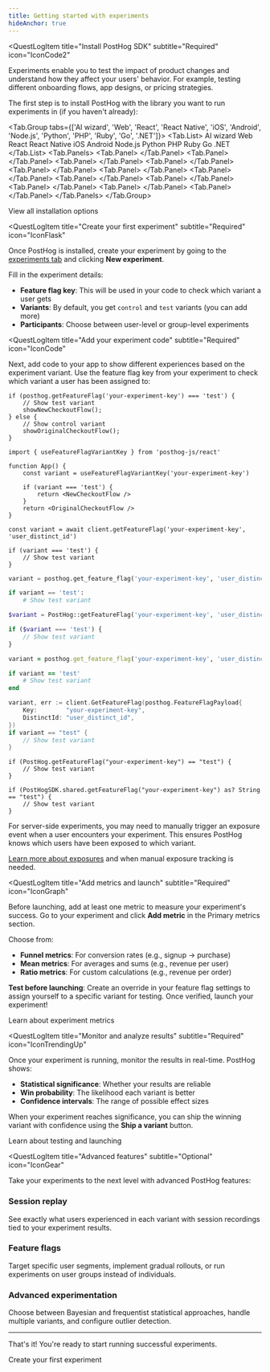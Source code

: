 ```yaml
---
title: Getting started with experiments
hideAnchor: true
---
```



<QuestLog firstSpeechBubble="Let's get started!" lastSpeechBubble="Time to start experimenting!">

<QuestLogItem 
    title="Install PostHog SDK"
    subtitle="Required"
    icon="IconCode2"
>

Experiments enable you to test the impact of product changes and understand how they affect your users' behavior. For example, testing different onboarding flows, app designs, or pricing strategies.

The first step is to install PostHog with the library you want to run experiments in (if you haven't already):

<Tab.Group tabs={['AI wizard', 'Web', 'React', 'React Native', 'iOS', 'Android', 'Node.js', 'Python', 'PHP', 'Ruby', 'Go', '.NET']}>
    <Tab.List>
        <Tab>AI wizard</Tab>
        <Tab>Web</Tab>
        <Tab>React</Tab>
        <Tab>React Native</Tab>
        <Tab>iOS</Tab>
        <Tab>Android</Tab>
        <Tab>Node.js</Tab>
        <Tab>Python</Tab>
        <Tab>PHP</Tab>
        <Tab>Ruby</Tab>
        <Tab>Go</Tab>
        <Tab>.NET</Tab>
    </Tab.List>
    <Tab.Panels>
        <Tab.Panel>
            <Wizard />
        </Tab.Panel>
        <Tab.Panel>
            <WebInstall />
        </Tab.Panel>
        <Tab.Panel>
            <ReactInstall />
        </Tab.Panel>
        <Tab.Panel>
            <ReactNativeInstall />
        </Tab.Panel>
        <Tab.Panel>
            <IOSInstall />
        </Tab.Panel>
        <Tab.Panel>
            <AndroidInstall />
        </Tab.Panel>
        <Tab.Panel>
            <NodeInstall />
        </Tab.Panel>
        <Tab.Panel>
            <PythonInstall />
        </Tab.Panel>
        <Tab.Panel>
            <PHPInstall />
        </Tab.Panel>
        <Tab.Panel>
            <RubyInstall />
        </Tab.Panel>
        <Tab.Panel>
            <GoInstall />
        </Tab.Panel>
        <Tab.Panel>
            <DotNetInstall />
        </Tab.Panel>
    </Tab.Panels>
</Tab.Group>

<CallToAction type="primary" to="/docs/getting-started/install">
  View all installation options
</CallToAction>

</QuestLogItem>

<QuestLogItem 
  title="Create your first experiment"
  subtitle="Required"
  icon="IconFlask"
>

Once PostHog is installed, create your experiment by going to the [experiments tab](https://app.posthog.com/experiments) and clicking **New experiment**.

<ProductScreenshot
    imageLight="https://res.cloudinary.com/dmukukwp6/image/upload/v1716976005/posthog.com/contents/Screenshot_2024-05-29_at_10.46.15_AM.png"
    imageDark="https://res.cloudinary.com/dmukukwp6/image/upload/v1716976005/posthog.com/contents/Screenshot_2024-05-29_at_10.46.03_AM.png"
    alt="How to create an experiment in PostHog" 
    classes="rounded"
/>

Fill in the experiment details:
- **Feature flag key**: This will be used in your code to check which variant a user gets
- **Variants**: By default, you get `control` and `test` variants (you can add more)
- **Participants**: Choose between user-level or group-level experiments

</QuestLogItem>

<QuestLogItem 
  title="Add your experiment code"
  subtitle="Required"
  icon="IconCode"
>

Next, add code to your app to show different experiences based on the experiment variant. Use the feature flag key from your experiment to check which variant a user has been assigned to:

<MultiLanguage>

```js-web
if (posthog.getFeatureFlag('your-experiment-key') === 'test') {
    // Show test variant
    showNewCheckoutFlow();
} else {
    // Show control variant
    showOriginalCheckoutFlow();
}
```

```react
import { useFeatureFlagVariantKey } from 'posthog-js/react'

function App() {
    const variant = useFeatureFlagVariantKey('your-experiment-key')
    
    if (variant === 'test') {
        return <NewCheckoutFlow />
    }
    return <OriginalCheckoutFlow />
}
```

```node
const variant = await client.getFeatureFlag('your-experiment-key', 'user_distinct_id')

if (variant === 'test') {
    // Show test variant
}
```

```python
variant = posthog.get_feature_flag('your-experiment-key', 'user_distinct_id')

if variant == 'test':
    # Show test variant
```

```php
$variant = PostHog::getFeatureFlag('your-experiment-key', 'user_distinct_id')

if ($variant === 'test') {
    // Show test variant
}
```

```ruby
variant = posthog.get_feature_flag('your-experiment-key', 'user_distinct_id')

if variant == 'test'
    # Show test variant
end
```

```go
variant, err := client.GetFeatureFlag(posthog.FeatureFlagPayload{
    Key:        "your-experiment-key",
    DistinctId: "user_distinct_id",
})
if variant == "test" {
    // Show test variant
}
```

```android_kotlin
if (PostHog.getFeatureFlag("your-experiment-key") == "test") {
    // Show test variant
}
```

```ios_swift
if (PostHogSDK.shared.getFeatureFlag("your-experiment-key") as? String == "test") {
    // Show test variant
}
```

</MultiLanguage>

<CalloutBox icon="IconInfo" title="Server-side experiments" type="info">

For server-side experiments, you may need to manually trigger an exposure event when a user encounters your experiment. This ensures PostHog knows which users have been exposed to which variant. 

[Learn more about exposures](/docs/experiments/exposures) and when manual exposure tracking is needed.

</CalloutBox>

</QuestLogItem>

<QuestLogItem 
  title="Add metrics and launch"
  subtitle="Required"
  icon="IconGraph"
>

Before launching, add at least one metric to measure your experiment's success. Go to your experiment and click **Add metric** in the Primary metrics section.

Choose from:
- **Funnel metrics**: For conversion rates (e.g., signup → purchase)
- **Mean metrics**: For averages and sums (e.g., revenue per user)  
- **Ratio metrics**: For custom calculations (e.g., revenue per order)

<ProductScreenshot
    imageLight="https://res.cloudinary.com/dmukukwp6/image/upload/Clean_Shot_2025_01_14_at_10_17_53_2x_928092c2ee.png"
    imageDark="https://res.cloudinary.com/dmukukwp6/image/upload/Clean_Shot_2025_01_14_at_10_17_22_2x_e0b179b143.png"
    alt="Primary metrics in PostHog experiments"
    classes="rounded"
/>

**Test before launching**: Create an override in your feature flag settings to assign yourself to a specific variant for testing. Once verified, launch your experiment!

<CallToAction type="primary" to="/docs/experiments/metrics">
  Learn about experiment metrics
</CallToAction>

</QuestLogItem>

<QuestLogItem 
  title="Monitor and analyze results"
  subtitle="Required"
  icon="IconTrendingUp"
>

Once your experiment is running, monitor the results in real-time. PostHog shows:

- **Statistical significance**: Whether your results are reliable
- **Win probability**: The likelihood each variant is better
- **Confidence intervals**: The range of possible effect sizes

<ProductScreenshot
  imageLight="https://res.cloudinary.com/dmukukwp6/image/upload/Clean_Shot_2025_01_22_at_10_05_11_2f5017a50c.png"
  imageDark="https://res.cloudinary.com/dmukukwp6/image/upload/Clean_Shot_2025_01_22_at_10_05_31_0e81dd9c8e.png"
  alt="Viewing experiment results"
  classes="rounded"
/>

When your experiment reaches significance, you can ship the winning variant with confidence using the **Ship a variant** button.

<CallToAction type="primary" to="/docs/experiments/testing-and-launching">
  Learn about testing and launching
</CallToAction>

</QuestLogItem>

<QuestLogItem 
  title="Advanced features"
  subtitle="Optional"
  icon="IconGear"
>

Take your experiments to the next level with advanced PostHog features:

### <IconRewindPlay className="text-yellow w-7 -mt-1 inline-block"/> Session replay  
See exactly what users experienced in each variant with session recordings tied to your experiment results.

### <IconToggle className="text-seagreen w-7 -mt-1 inline-block"/> Feature flags
Target specific user segments, implement gradual rollouts, or run experiments on user groups instead of individuals.

### <IconFlask className="text-red w-7 -mt-1 inline-block"/> Advanced experimentation
Choose between Bayesian and frequentist statistical approaches, handle multiple variants, and configure outlier detection.

---

That's it! You're ready to start running successful experiments.

<CallToAction type="primary" to="https://app.posthog.com/experiments">
  Create your first experiment
</CallToAction>

</QuestLogItem>

</QuestLog>